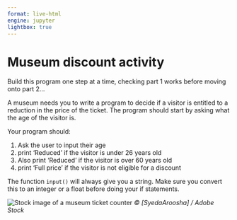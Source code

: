 ```yaml
---
format: live-html
engine: jupyter
lightbox: true
---
```


# Museum discount activity

Build this program one step at a time, checking part 1 works before moving onto part 2...

A museum needs you to write a program to decide if a visitor is entitled to a reduction in the price of the ticket. The program should start by asking what the age of the visitor is.

Your program should:

1.  Ask the user to input their age
2.  print 'Reduced' if the visitor is under 26 years old
3.  Also print 'Reduced' if the visitor is over 60 years old
4.  print 'Full price' if the visitor is not eligible for a discount

::: { .callout-note collapse="true" title="Show hint"}
The function ```input()``` will always give you a string. 
Make sure you convert this to an integer or a float before doing your if statements. 
:::


![Stock image of a museum ticket counter](/images/AdobeStock_museum.png)
_© [SyedaAroosha] / Adobe Stock_